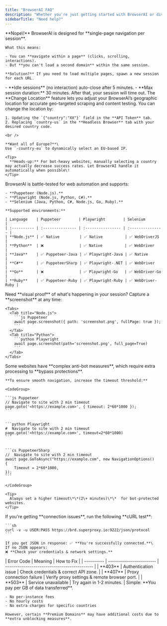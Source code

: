 ```yaml
---
title: "BrowserAI FAQ"
description: "Whether you're just getting started with BrowserAI or diving into advanced features, this FAQ covers everything from session handling and country targeting to performance tips, error codes, pricing, and more. Explore solutions, best practices, and helpful insights to make the most of your BrowserAI experience."
sidebarTitle: "Need help?"
---
```


<AccordionGroup>
  <Accordion title="Can I navigate to multiple pages in one session?">
    **Nope\!** BrowserAI is designed for **single-page navigation per session**.

    What this means:

    - You can **navigate within a page** (clicks, scrolling, interactions).
    - But **you can't load a second domain** within the same session.

    **Solution?** If you need to load multiple pages, spawn a new session for each URL.
  </Accordion>
  <Accordion title="How long can my session stay active?">
    - **Idle sessions** (no interaction) auto-close after 5 minutes.
    - **Max session duration:** 30 minutes. After that, your session will time out.
  </Accordion>
  <Accordion title="Can I force BrowserAI to use a specific country?">
    The **Change Location** feature lets you adjust your BrowserAI’s geographic location for accurate geo-targeted scraping and content testing. You can change the location by:

    1. Updating the `{"country":"XX"}` field in the **API Token** tab.
    2. Replacing `country-us` in the **Headless Browser** tab with your desired country code.

    <br />

    **Want all of Europe?**\
    Use `-country-eu` to dynamically select an EU-based IP.

    <Tip>
      **Heads-up:** For bot-heavy websites, manually selecting a country may actually decrease success rates. Let BrowserAI handle it automatically when possible\!
    </Tip>
  </Accordion>
  <Accordion title="Which languages and automation tools does BrowserAI support?">
    BrowserAI is battle-tested for web automation and supports:

    - **Puppeteer (Node.js).**
    - **Playwright (Node.js, Python, C#).**
    - **Selenium (Java, Python, C#, Node.js, Go, Ruby).**

    **Supported environments:**

    | Language    | Puppeteer        | Playwright        | Selenium         |
    | :---------- | :--------------- | :---------------- | :--------------- |
    | **Node.js** | ✅ Native         | ✅ Native          | ✅ WebDriverJS    |
    | **Python**  | ❌                | ✅ Native          | ✅ WebDriver      |
    | **Java**    | ✅ Puppeteer-Java | ✅ Playwright-Java | ✅ Native         |
    | **C#**      | ✅ PuppeteerSharp | ✅ Playwright-.NET | ✅ WebDriver      |
    | **Go**      | ❌                | ✅ Playwright-Go   | ✅ WebDriver-Go   |
    | **Ruby**    | ✅ Puppeteer-Ruby | ✅ Playwright-Ruby | ✅ WebDriver-Ruby |
  </Accordion>
  <Accordion title="How can I take a screenshot of my session?">
    Need **visual proof** of what's happening in your session? Capture a **screenshot** at any time:

    <Tabs>
      <Tab title="Node.js">
        ```js Puppeteer
        await page.screenshot({ path: 'screenshot.png', fullPage: true });
        ```
      </Tab>
      <Tab title="Python">
        ```python Playwright
        await page.screenshot(path='screenshot.png', full_page=True)
        ```
      </Tab>
    </Tabs>
  </Accordion>
  <Accordion title="Why does my page take longer to load than expected?">
    Some websites have **complex anti-bot measures**, which require extra processing to **bypass protections**.

    **To ensure smooth navigation, increase the timeout threshold:**

    <CodeGroup>

    ```js Puppeteer
    // Navigate to site with 2 min timeout  
    page.goto('<https://example.com>', { timeout: 2*60*1000 });  
    ```

    
    ```python Playwright
    #  Navigate to site with 2 min timeout   
    page.goto('<https://example.com>', timeout=2*60*1000)  
    ```

    
    ```cs PuppeteerSharp
    //  Navigate to site with 2 min timeout   
    await page.GoToAsync("https://example.com", new NavigationOptions()  
    {  
        Timeout = 2*60*1000,  
    });
    ```

    </CodeGroup>

    <Tip>
      Always set a higher timeout\*\*(2\+ minutes)\*\*  for bot-protected websites.
    </Tip>
  </Accordion>
  <Accordion title="How do I verify my connection?">
    If you're getting **connection issues**, run the following **cURL test**:

    ```sh
    curl -v -u USER:PASS https://brd.superproxy.io:9222/json/protocol
    ```

    If you get JSON in response: ✅ **You're successfully connected.**\
    If no JSON appears:
    ❌ **Check your credentials & network settings.**
  </Accordion>
  <Accordion title="What are the most common error codes?">
    | Error Code | Meaning                  | How to Fix                                   |
    | ---------- | ------------------------ | -------------------------------------------- |
    | **403**    | Authentication issue     | Check credentials & correct API zone.        |
    | **407**    | Proxy connection failure | Verify proxy settings & remote browser port. |
    | **503**    | Service unavailable      | Try again in 1-2 minutes.                    |
  </Accordion>
  <Accordion title="How does BrowserAI pricing work?">
    Simple: **You pay per GB of data transferred**.

    - No per-instance fees
    - No hourly costs
    - No extra charges for specific countries

    However, certain **Premium Domains** may have additional costs due to **extra unblocking measures**.
  </Accordion>
</AccordionGroup>